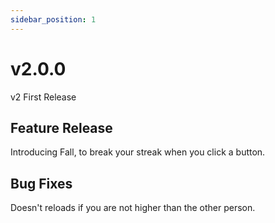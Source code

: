---
sidebar_position: 1
---

# v2.0.0
v2 First Release

## Feature Release
Introducing Fall, to break your streak when you click a button.

## Bug Fixes
Doesn't reloads if you are not higher than the other person.